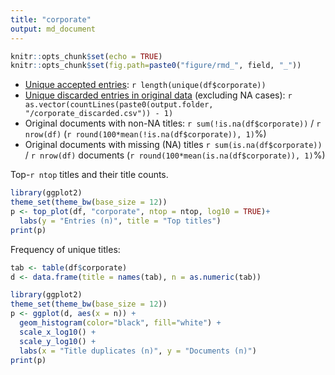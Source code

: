 ```yaml
---
title: "corporate"
output: md_document
---
```



```r
knitr::opts_chunk$set(echo = TRUE)
knitr::opts_chunk$set(fig.path=paste0("figure/rmd_", field, "_"))
```

* [Unique accepted entries](output.tables/corporate_accepted.csv): `r length(unique(df$corporate))`
* [Unique discarded entries in original data](output.tables/corporate_discarded.csv) (excluding NA cases): `r as.vector(countLines(paste0(output.folder, "/corporate_discarded.csv")) - 1)` 
* Original documents with non-NA titles: `r sum(!is.na(df$corporate))` / `r nrow(df)` (`r round(100*mean(!is.na(df$corporate)), 1)`%)
* Original documents with missing (NA) titles `r sum(is.na(df$corporate))` / `r nrow(df)` documents (`r round(100*mean(is.na(df$corporate)), 1)`%)


 Top-`r ntop` titles and their title counts.
 
```r
library(ggplot2)
theme_set(theme_bw(base_size = 12))
p <- top_plot(df, "corporate", ntop = ntop, log10 = TRUE)+
  labs(y = "Entries (n)", title = "Top titles")
print(p)
``` 

Frequency of unique titles:
  
```r
tab <- table(df$corporate)
d <- data.frame(title = names(tab), n = as.numeric(tab))

library(ggplot2)
theme_set(theme_bw(base_size = 12))
p <- ggplot(d, aes(x = n)) +
  geom_histogram(color="black", fill="white") +
  scale_x_log10() +
  scale_y_log10() +
  labs(x = "Title duplicates (n)", y = "Documents (n)")
print(p)
```